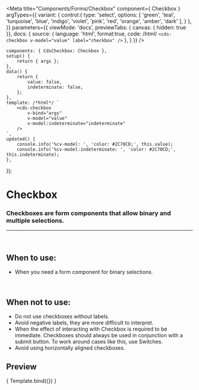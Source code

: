 
<Meta
	title="Components/Forms/Checkbox"
	component={ Checkbox }
	argTypes={{
		variant: {
			control:{
				type: 'select',
				options: [
					'green',
					'teal',
					'turquoise',
					'blue',
					'indigo',
					'violet',
					'pink',
					'red',
					'orange',
					'amber',
					'dark'
				],
			}
		},
	}}
	parameters={{
		viewMode: 'docs',
		previewTabs: { canvas: { hidden: true }},
		docs: {
			source: {
				language: 'html',
				format:true,
				code: /*html*/ 
`<cds-checkbox
	v-model="value"
	label="checkbox"
/>`
			},
		}
	}}
/>

	components: { CdsCheckbox: Checkbox },
	setup() {
		return { args };
	},
	data() {
		return {
			value: false,
			indeterminate: false,
		};
	},
	template: /*html*/ `
		<cds-checkbox
			v-bind="args"
			v-model="value"
			v-model:indeterminate="indeterminate"
		/>
	`,
	updated() {
		console.info('%cv-model: ', 'color: #2C70CD;', this.value);
		console.info('%cv-model:indeterminate: ', 'color: #2C70CD;', this.indeterminate);
	},
});

# Checkbox

### Checkboxes are form components that allow binary and multiple selections.
---
<br />

## When to use:
- When you need a form component for binary selections.

<br />

## When not to use:
- Do not use checkboxes without labels.
- Avoid negative labels, they are more difficult to interpret.
- When the effect of interacting with Checkbox is required to be immediate. Checkboxes should 
always be used in conjunction with a submit button. To work around cases like this, use Switches.
- Avoid using horizontally aligned checkboxes.

## Preview

<Canvas>
	<Story
		name="Checkbox"
		args={{
			label: 'Checkbox',
			modelValue: false,
			indeterminate: false,
			disabled: false,
			prominent: false,
			variant: 'green',
		}}
	>
		{ Template.bind({}) }
	</Story>
</Canvas>

<ArgsTable story="Checkbox" />
